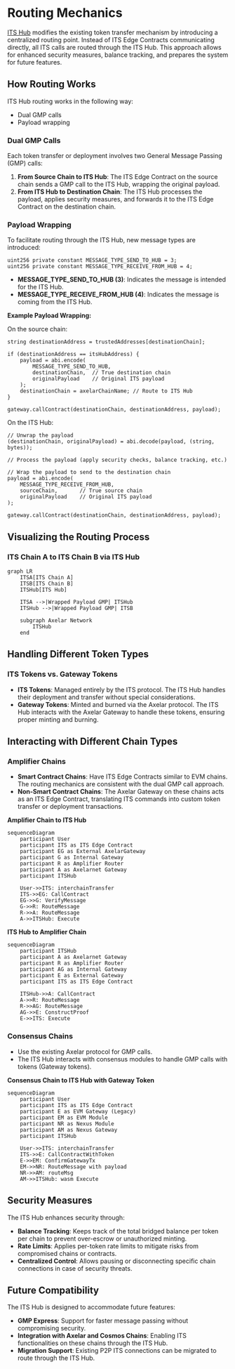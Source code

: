 # Routing Mechanics

[ITS Hub](/dev/amplifier/its-hub/introduction/) modifies the existing token transfer mechanism by introducing a centralized routing point. Instead of ITS Edge Contracts communicating directly, all ITS calls are routed through the ITS Hub. This approach allows for enhanced security measures, balance tracking, and prepares the system for future features.

## How Routing Works

ITS Hub routing works in the following way:

- Dual GMP calls
- Payload wrapping

### Dual GMP Calls

Each token transfer or deployment involves two General Message Passing (GMP) calls:

1. **From Source Chain to ITS Hub**: The ITS Edge Contract on the source chain sends a GMP call to the ITS Hub, wrapping the original payload.
2. **From ITS Hub to Destination Chain**: The ITS Hub processes the payload, applies security measures, and forwards it to the ITS Edge Contract on the destination chain.

### Payload Wrapping

To facilitate routing through the ITS Hub, new message types are introduced:

```solidity
uint256 private constant MESSAGE_TYPE_SEND_TO_HUB = 3;
uint256 private constant MESSAGE_TYPE_RECEIVE_FROM_HUB = 4;
```

- **MESSAGE_TYPE_SEND_TO_HUB (3)**: Indicates the message is intended for the ITS Hub.
- **MESSAGE_TYPE_RECEIVE_FROM_HUB (4)**: Indicates the message is coming from the ITS Hub.

**Example Payload Wrapping:**

On the source chain:

```solidity
string destinationAddress = trustedAddresses[destinationChain];

if (destinationAddress == itsHubAddress) {
    payload = abi.encode(
        MESSAGE_TYPE_SEND_TO_HUB,
        destinationChain,  // True destination chain
        originalPayload    // Original ITS payload
    );
    destinationChain = axelarChainName; // Route to ITS Hub
}

gateway.callContract(destinationChain, destinationAddress, payload);
```

On the ITS Hub:

```solidity
// Unwrap the payload
(destinationChain, originalPayload) = abi.decode(payload, (string, bytes));

// Process the payload (apply security checks, balance tracking, etc.)

// Wrap the payload to send to the destination chain
payload = abi.encode(
    MESSAGE_TYPE_RECEIVE_FROM_HUB,
    sourceChain,       // True source chain
    originalPayload    // Original ITS payload
);

gateway.callContract(destinationChain, destinationAddress, payload);
```

## Visualizing the Routing Process

### ITS Chain A to ITS Chain B via ITS Hub

```mermaid
graph LR
    ITSA[ITS Chain A]
    ITSB[ITS Chain B]
    ITSHub[ITS Hub]

    ITSA -->|Wrapped Payload GMP| ITSHub
    ITSHub -->|Wrapped Payload GMP| ITSB

    subgraph Axelar Network
        ITSHub
    end
```

## Handling Different Token Types

### ITS Tokens vs. Gateway Tokens

- **ITS Tokens**: Managed entirely by the ITS protocol. The ITS Hub handles their deployment and transfer without special considerations.
- **Gateway Tokens**: Minted and burned via the Axelar protocol. The ITS Hub interacts with the Axelar Gateway to handle these tokens, ensuring proper minting and burning.

## Interacting with Different Chain Types

### Amplifier Chains

- **Smart Contract Chains**: Have ITS Edge Contracts similar to EVM chains. The routing mechanics are consistent with the dual GMP call approach.
- **Non-Smart Contract Chains**: The Axelar Gateway on these chains acts as an ITS Edge Contract, translating ITS commands into custom token transfer or deployment transactions.

**Amplifier Chain to ITS Hub**

```mermaid
sequenceDiagram
    participant User
    participant ITS as ITS Edge Contract
    participant EG as External AxelarGateway
    participant G as Internal Gateway
    participant R as Amplifier Router
    participant A as Axelarnet Gateway
    participant ITSHub

    User->>ITS: interchainTransfer
    ITS->>EG: CallContract
    EG->>G: VerifyMessage
    G->>R: RouteMessage
    R->>A: RouteMessage
    A->>ITSHub: Execute
```

**ITS Hub to Amplifier Chain**

```mermaid
sequenceDiagram
    participant ITSHub
    participant A as Axelarnet Gateway
    participant R as Amplifier Router
    participant AG as Internal Gateway
    participant E as External Gateway
    participant ITS as ITS Edge Contract

    ITSHub->>A: CallContract
    A->>R: RouteMessage
    R->>AG: RouteMessage
    AG->>E: ConstructProof
    E->>ITS: Execute
```

### Consensus Chains

- Use the existing Axelar protocol for GMP calls.
- The ITS Hub interacts with consensus modules to handle GMP calls with tokens (Gateway tokens).

**Consensus Chain to ITS Hub with Gateway Token**

```mermaid
sequenceDiagram
    participant User
    participant ITS as ITS Edge Contract
    participant E as EVM Gateway (Legacy)
    participant EM as EVM Module
    participant NR as Nexus Module
    participant AM as Nexus Gateway
    participant ITSHub

    User->>ITS: interchainTransfer
    ITS->>E: CallContractWithToken
    E->>EM: ConfirmGatewayTx
    EM->>NR: RouteMessage with payload
    NR->>AM: routeMsg
    AM->>ITSHub: wasm Execute
```

## Security Measures

The ITS Hub enhances security through:

- **Balance Tracking**: Keeps track of the total bridged balance per token per chain to prevent over-escrow or unauthorized minting.
- **Rate Limits**: Applies per-token rate limits to mitigate risks from compromised chains or contracts.
- **Centralized Control**: Allows pausing or disconnecting specific chain connections in case of security threats.

## Future Compatibility

The ITS Hub is designed to accommodate future features:

- **GMP Express**: Support for faster message passing without compromising security.
- **Integration with Axelar and Cosmos Chains**: Enabling ITS functionalities on these chains through the ITS Hub.
- **Migration Support**: Existing P2P ITS connections can be migrated to route through the ITS Hub.
